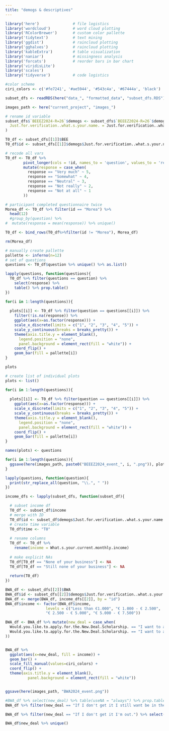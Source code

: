 ```yaml
---
title: "demogs & descriptives"
---
```


```r
library('here')               # file logistics
library('wordcloud')          # word cloud plotting
library('RColorBrewer')       # custom color pallette
library('tidytext')           # text mining
library('ggdist')             # raincloud plotting
library('gghalves')           # raincloud plotting
library('kableExtra')         # table visualization
library('naniar')             # missingness analysis
library('forcats')            # reorder bars in bar chart
library('viridisLite')
library('scales')
library('tidyverse')          # code logistics

#color scheme
ciri_colors <- c('#fe7241', '#ae5944', '#543c4a', '#67444a', 'black')

subset_dfs <- readRDS(here("data_", "formatted_data", "subset_dfs.RDS"))

images_path <- here("current_project", "images_")
```

```r
# rename id variable
subset_dfs$`BEEEZ2024-R=26`$demogs <- subset_dfs$`BEEEZ2024-R=26`$demogs %>% rename(
  Just.for.verification..what.s.your.name. = Just.for.verification..what.s.your.first.name.
)
```

```r
T0_df <- subset_dfs[[1]]$BEE
T0_df$id <- subset_dfs[[1]]$demogs$Just.for.verification..what.s.your.name.

# recode all vars
T0_df <- T0_df %>% 
        pivot_longer(cols = !id, names_to = 'question', values_to = 'response') %>%
        mutate(response = case_when(
          response == "Very much" ~ 5,
          response == "Somewhat" ~ 4, 
          response == "Neutral" ~ 3, 
          response == "Not really" ~ 2, 
          response == "Not at all" ~ 1
        ))

# participant completed questionnaire twice
Morea_df <- T0_df %>% filter(id == "Morea") %>% 
  head(12)
  #group_by(question) %>%
#  mutate(response = mean(response)) %>% unique()

T0_df <- bind_rows(T0_df%>%filter(id != "Morea"), Morea_df)

rm(Morea_df)
```

```r
# manually create pallette
pallette <- inferno(n=12)
# set of questions
questions <- T0_df$question %>% unique() %>% as.list()
```

```r
lapply(questions, function(questions){
  T0_df %>% filter(questions == question) %>%
    select(response) %>%
    table() %>% prop.table()
})
```


```r
for(i in 1:length(questions)){
  
  plots[[i]] <- T0_df %>% filter(question == questions[[i]]) %>%
    filter(!is.na(response)) %>%
    ggplot(aes(x=as.factor(response))) +
    scale_x_discrete(limits = c("1", "2", "3", "4", "5")) +
    scale_y_continuous(breaks = breaks_pretty()) +
    theme(axis.title.y = element_blank(), 
      legend.position = "none", 
      panel.background = element_rect(fill = "white")) +
    coord_flip() +
    geom_bar(fill = pallette[i])
}

plots
```


```r
# create list of individual plots
plots <- list()

for(i in 1:length(questions)){
  
  plots[[i]] <- T0_df %>% filter(question == questions[[i]]) %>%
    ggplot(aes(x=as.factor(response))) +
    scale_x_discrete(limits = c("1", "2", "3", "4", "5")) +
    scale_y_continuous(breaks = breaks_pretty()) +
    theme(axis.title.y = element_blank(), 
      legend.position = "none", 
      panel.background = element_rect(fill = "white")) +
    coord_flip() +
    geom_bar(fill = pallette[i])
}

names(plots) <- questions

for(i in 1:length(questions)){
  ggsave(here(images_path, paste0("BEEEZ2024_event_", i, ".png")), plots[[i]])
}
```

```r
lapply(questions, function(question){
  print(str_replace_all(question, "\\.", " "))
})
```


```r
income_dfs <- lapply(subset_dfs, function(subset_df){

  # subset income df
  T0_df <- subset_df$income
  # merge with ID
  T0_df$id <- subset_df$demogs$Just.for.verification..what.s.your.name.
  # create time variable
  T0_df$time <- "T0"
  
  # rename columns
  T0_df <- T0_df %>%
    rename(income = What.s.your.current.monthly.income)
  
  # make explicit NAs
  T0_df[T0_df == "None of your business"] <- NA
  T0_df[T0_df == "Still none of your business"] <- NA
  
  return(T0_df)
})
```


```r
BWA_df <- subset_dfs[[2]]$BWA 
BWA_df$id <- subset_dfs[[2]]$demogs$Just.for.verification..what.s.your.name.
BWA_df <- merge(BWA_df, income_dfs[[2]], by = "id")
BWA_df$income <- factor(BWA_df$income, 
                  levels = c("Less than €1.000", "€ 1.000 - € 2.500", 
                  "€ 2.500 - € 5.000", "€ 5.000 - € 7.500"))

BWA_df <- BWA_df %>% mutate(new_deal = case_when(
  Would.you.like.to.apply.for.the.New.Deal.Scholarship. == "I want to apply for the New Deal Scholarship. If I don't get it I still want be in the program." ~ "If I don't get it I still want be in the program.", 
  Would.you.like.to.apply.for.the.New.Deal.Scholarship. == "I want to apply for the New Deal Scholarship. If I don't get it I'm out." ~ "If I don't get it I'm out."
))


BWA_df %>%
  ggplot(aes(x=new_deal, fill = income)) +
  geom_bar() +
  scale_fill_manual(values=ciri_colors) +
  coord_flip() +
  theme(axis.title.y = element_blank(), 
          panel.background = element_rect(fill = "white"))


ggsave(here(images_path, "BWA2024_event.png"))
```

```r
#BWA_df %>% select(new_deal) %>% table(useNA = "always") %>% prop.table()
BWA_df %>% filter(new_deal == "If I don't get it I still want be in the program.") %>% select(income) %>% table(useNA = "always") %>% prop.table()

BWA_df %>% filter(new_deal == "If I don't get it I'm out.") %>% select(income) %>% table(useNA = "always") %>% prop.table()

BWA_df$new_deal %>% unique()
```

